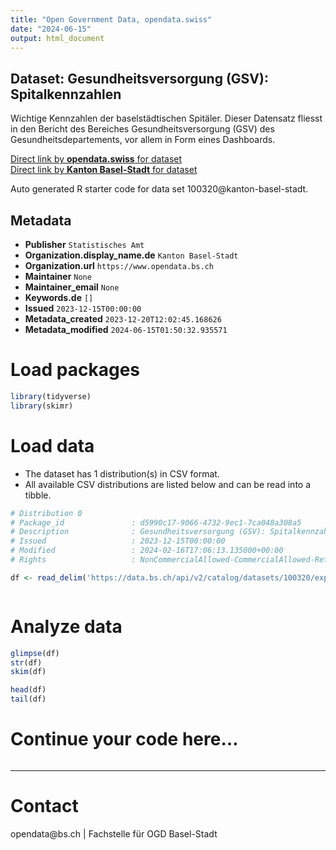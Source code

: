 ```yaml
---
title: "Open Government Data, opendata.swiss"
date: "2024-06-15"
output: html_document
---
```


## Dataset: Gesundheitsversorgung (GSV): Spitalkennzahlen

Wichtige Kennzahlen der baselstädtischen Spitäler. Dieser Datensatz fliesst in den Bericht des Bereiches Gesundheitsversorgung (GSV) des Gesundheitsdepartements, vor allem in Form eines Dashboards.

[Direct link by **opendata.swiss** for dataset](https://opendata.swiss/de/dataset/gesundheitsversorgung-gsv-spitalkennzahlen)<br>
[Direct link by **Kanton Basel-Stadt** for dataset](https://data.bs.ch/explore/dataset/100320/)

Auto generated R starter code for data set 100320@kanton-basel-stadt.

## Metadata

- **Publisher** `Statistisches Amt`
- **Organization.display_name.de** `Kanton Basel-Stadt`
- **Organization.url** `https://www.opendata.bs.ch`
- **Maintainer** `None`
- **Maintainer_email** `None`
- **Keywords.de** `[]`
- **Issued** `2023-12-15T00:00:00`
- **Metadata_created** `2023-12-20T12:02:45.168626`
- **Metadata_modified** `2024-06-15T01:50:32.935571`


# Load packages

```r

library(tidyverse)
library(skimr)

```

# Load data

-   The dataset has 1 distribution(s) in CSV format.
-   All available CSV distributions are listed below and can be read into a tibble.

```r

# Distribution 0
# Package_id               : d5990c17-9066-4732-9ec1-7ca048a308a5
# Description              : Gesundheitsversorgung (GSV): Spitalkennzahlen (csv)
# Issued                   : 2023-12-15T00:00:00
# Modified                 : 2024-02-16T17:06:13.135000+00:00
# Rights                   : NonCommercialAllowed-CommercialAllowed-ReferenceRequired

df <- read_delim('https://data.bs.ch/api/v2/catalog/datasets/100320/exports/csv')



```

# Analyze data

```r

glimpse(df)
str(df)
skim(df)

head(df)
tail(df)

```

# Continue your code here...

```r

```

------------------------------------------------------------------------

# Contact

opendata@bs.ch | Fachstelle für OGD Basel-Stadt
